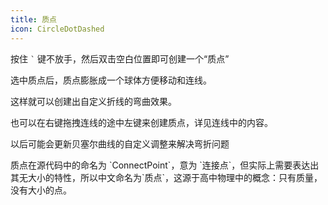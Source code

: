 ```yaml
---
title: 质点
icon: CircleDotDashed
---
```


按住 <code>`</code> 键不放手，然后双击空白位置即可创建一个“质点”

选中质点后，质点膨胀成一个球体方便移动和连线。

这样就可以创建出自定义折线的弯曲效果。

也可以在右键拖拽连线的途中左键来创建质点，详见连线中的内容。

<Callout>以后可能会更新贝塞尔曲线的自定义调整来解决弯折问题</Callout>

<Callout>
  质点在源代码中的命名为 `ConnectPoint`，意为
  `连接点`，但实际上需要表达出其无大小的特性，所以中文命名为`质点`，这源于高中物理中的概念：只有质量，没有大小的点。
</Callout>
